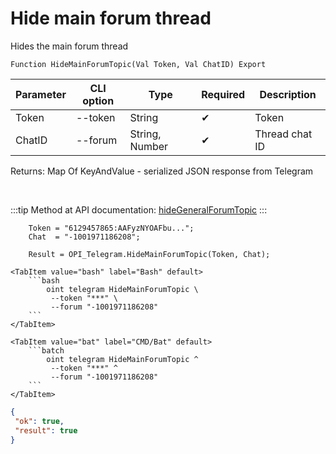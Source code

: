 ﻿---
sidebar_position: 7
---


# Hide main forum thread
 Hides the main forum thread



`Function HideMainForumTopic(Val Token, Val ChatID) Export`

  | Parameter | CLI option | Type | Required | Description |
  |-|-|-|-|-|
  | Token | --token | String | &#x2714; | Token |
  | ChatID | --forum | String, Number | &#x2714; | Thread chat ID |

  
  Returns:  Map Of KeyAndValue - serialized JSON response from Telegram

<br/>

:::tip
Method at API documentation: [hideGeneralForumTopic](https://core.telegram.org/bots/api#hidegeneralforumtopic)
:::
<br/>



```bsl title="1C:Enterprise/OneScript code example"
    Token = "6129457865:AAFyzNYOAFbu...";
    Chat  = "-1001971186208";

    Result = OPI_Telegram.HideMainForumTopic(Token, Chat);
```
 

 <Tabs>
  
    <TabItem value="bash" label="Bash" default>
        ```bash
            oint telegram HideMainForumTopic \
             --token "***" \
             --forum "-1001971186208"
        ```
    </TabItem>
  
    <TabItem value="bat" label="CMD/Bat" default>
        ```batch
            oint telegram HideMainForumTopic ^
             --token "***" ^
             --forum "-1001971186208"
        ```
    </TabItem>
</Tabs>


```json title="Result"
{
 "ok": true,
 "result": true
}
```
